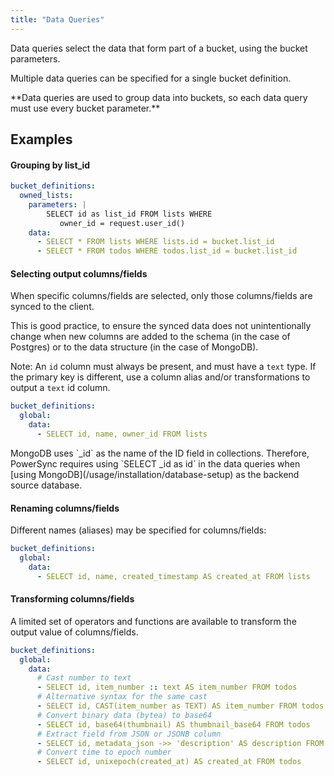 ```yaml
---
title: "Data Queries"
---
```


Data queries select the data that form part of a bucket, using the bucket parameters.

Multiple data queries can be specified for a single bucket definition.

<Info>
  **Data queries are used to group data into buckets, so each data query must use every bucket parameter.**
</Info>

## Examples

#### Grouping by list\_id

```yaml
bucket_definitions:
  owned_lists:
    parameters: |
        SELECT id as list_id FROM lists WHERE
           owner_id = request.user_id()
    data:
      - SELECT * FROM lists WHERE lists.id = bucket.list_id
      - SELECT * FROM todos WHERE todos.list_id = bucket.list_id
```

#### Selecting output columns/fields

When specific columns/fields are selected, only those columns/fields are synced to the client.

This is good practice, to ensure the synced data does not unintentionally change when new columns are added to the schema (in the case of Postgres) or to the data structure (in the case of MongoDB).

Note: An `id` column must always be present, and must have a `text` type. If the primary key is different, use a column alias and/or transformations to output a `text` id column.

```yaml
bucket_definitions:
  global:
    data:
      - SELECT id, name, owner_id FROM lists
```

<Info>
  MongoDB uses `_id` as the name of the ID field in collections. Therefore, PowerSync requires using `SELECT _id as id` in the data queries when [using MongoDB](/usage/installation/database-setup) as the backend source database.
</Info>

#### Renaming columns/fields

Different names (aliases) may be specified for columns/fields:

```yaml
bucket_definitions:
  global:
    data:
      - SELECT id, name, created_timestamp AS created_at FROM lists
```

#### Transforming columns/fields

A limited set of operators and functions are available to transform the output value of columns/fields.

```yaml
bucket_definitions:
  global:
    data:
      # Cast number to text
      - SELECT id, item_number :: text AS item_number FROM todos
      # Alternative syntax for the same cast
      - SELECT id, CAST(item_number as TEXT) AS item_number FROM todos
      # Convert binary data (bytea) to base64
      - SELECT id, base64(thumbnail) AS thumbnail_base64 FROM todos
      # Extract field from JSON or JSONB column
      - SELECT id, metadata_json ->> 'description' AS description FROM todos
      # Convert time to epoch number
      - SELECT id, unixepoch(created_at) AS created_at FROM todos
```
